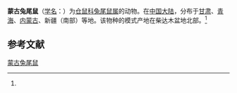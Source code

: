 {{Speciesbox
| name = 蒙古兔尾鼠
| status = 
| status_system = 
| image = 
| genus = Lagurus
| species = przewalskii
| authority = (Buchner, 1889)<ref name='id992'>{{cite web| url =http://www.bioinfo.cn/db05/BjdwSpecies.php?action=view&id=992| title =蒙古兔尾鼠| work =《中国动物物种编目数据库》| publisher =中国科学院微生物研究所| author =中国科学院动物研究所| accessdate =2009-03-27| deadurl =yes| archiveurl =https://web.archive.org/web/20160305054952/http://www.bioinfo.cn/db05/BjdwSpecies.php?action=view&id=992| archivedate =2016-03-05}}</ref>
}}

'''蒙古兔尾鼠'''（[[学名|学名]]：{{lang|la|''Lagurus przewalskii''}}）为[[仓鼠科|仓鼠科]][[兔尾鼠属|兔尾鼠属]]的动物。在[[中国大陆|中国大陆]]，分布于[[甘肃|甘肃]]、[[青海|青海]]、[[内蒙古|内蒙古]]、新疆（南部）等地。该物种的模式产地在柴达木盆地北部。<ref name='id992'/>

== 参考文献 ==
{{reflist}}

[[Category:兔尾鼠属|蒙古兔尾鼠]]


{{哺乳类小作品}}